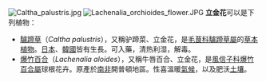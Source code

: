 [[File:Caltha_palustris.jpg|thumb]]
[[File:Lachenalia_orchioides_flower.JPG|thumb]]
'''立金花'''可以是下列植物：
* [[驢蹄草|驢蹄草]]（''Caltha palustris''），又稱驴蹄菜、立金花，是[[毛茛科|毛茛科]][[驢蹄草屬|驢蹄草屬]]的[[草本植物|草本植物]]。[[日本|日本]]、[[韓國|韓國]]皆有生長。可入藥，清热利湿，解毒。
* [[爆竹百合|爆竹百合]]（''Lachenalia aloides''），又稱牛唇百合、立金花，是[[風信子科|風信子科]][[爆竹百合屬|爆竹百合屬]]球根花卉。原產於[[南非|南非]]開普頓地區。性喜溫暖[[氣候|氣候]]，以及肥沃[[土壤|土壤]]。

{{消歧义|cat=三字消歧义}}